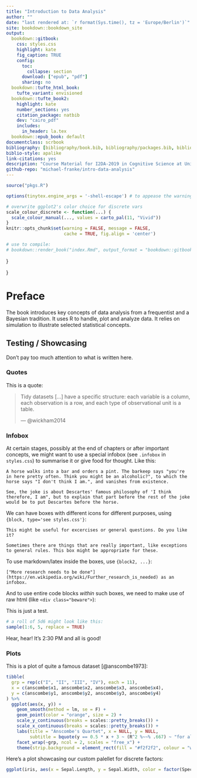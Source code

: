 ```yaml
--- 
title: "Introduction to Data Analysis"
author: ""
date: "last rendered at: `r format(Sys.time(), tz = 'Europe/Berlin')`"
site: bookdown::bookdown_site
output:
  bookdown::gitbook:
    css: styles.css
    highlight: kate
    fig_caption: TRUE
    config:
      toc:
        collapse: section
      download: ["epub", "pdf"]
      sharing: no
  bookdown::tufte_html_book:
    tufte_variant: envisioned
  bookdown::tufte_book2:
    highlight: kate
    number_sections: yes
    citation_package: natbib
    dev: "cairo_pdf"
    includes:
      in_header: la.tex
  bookdown::epub_book: default
documentclass: scrbook
bibliography: [bibliography/book.bib, bibliography/packages.bib, bibliography/models.bib]
biblio-style: apalike
link-citations: yes
description: "Course Material for I2DA-2019 in Cognitive Science at University Osnabrück"
github-repo: "michael-franke/intro-data-analysis"
---
```


```r
source("pkgs.R")

options(tinytex.engine_args = '-shell-escape') # to appease the warning spirits

# overwrite ggplot2's color choice for discrete vars
scale_colour_discrete <- function(...) {
  scale_colour_manual(..., values = carto_pal(11, "Vivid"))
}
knitr::opts_chunk$set(warning = FALSE, message = FALSE, 
                      cache = TRUE, fig.align = 'center')

# use to compile:
# bookdown::render_book("index.Rmd", output_format = "bookdown::gitbook") 
```

<script type="text/x-mathjax-config">
  MathJax.Hub.Config({ TeX: { extensions: ["color.js"] }});
</script>

\newcommand{\set}[1]{\left \{ #1 \right \}}}
\newcommand{\tuple}[1]{\langle #1 \rangle}}
\newcommand{\mult}{\times}

# Preface {-}

The book introduces key concepts of data analysis from a frequentist and a Bayesian tradition. It uses R to handle, plot and analyze data. It relies on simulation to illustrate selected statistical concepts.


## Testing / Showcasing

Don't pay too much attention to what is written here.

### Quotes

This is a quote:

> Tidy datasets [...] have a specific structure: each variable is a column, each observation is a row, and each type of observational unit is a table.
>
> --- @wickham2014

### Infobox

At certain stages, possibly at the end of chapters or after important concepts, we might want to use a special infobox (see `.infobox` in `styles.css`) to summarise it or give food for thought. Like this:

```block
A horse walks into a bar and orders a pint. The barkeep says "you're in here pretty often. Think you might be an alcoholic?", to which the horse says "I don't think I am.", and vanishes from existence.

See, the joke is about Descartes' famous philosophy of 'I think therefore, I am", but to explain that part before the rest of the joke would be to put Descartes before the horse.
```

We can have boxes with different icons for different purposes, using `{block, type='see styles.css'}`:

```block
This might be useful for excercises or general questions. Do you like it?
```

```block
Sometimes there are things that are really important, like exceptions to general rules. This box might be appropriate for these.
```

To use markdown/latex inside the boxes, use `{block2, ...}`:

```block2
["More research needs to be done"](https://en.wikipedia.org/wiki/Further_research_is_needed) as an infobox.
```

And to use entire code blocks _within_ such boxes, we need to make use of raw html (like `<div class="beware">`):

<div class="beware">
This is just a test.

```r
# a roll of 5d6 might look like this:
sample(1:6, 5, replace = TRUE)
```

Hear, hear! It's 2:30 PM and all is good!

</div>


### Plots

This is a plot of quite a famous dataset [@anscombe1973]:

```r
tibble(
  grp = rep(c("I", "II", "III", "IV"), each = 11),
  x = c(anscombe$x1, anscombe$x2, anscombe$x3, anscombe$x4),
  y = c(anscombe$y1, anscombe$y2, anscombe$y3, anscombe$y4)
) %>% 
  ggplot(aes(x, y)) +
    geom_smooth(method = lm, se = F) +
    geom_point(color = "orange", size = 2) +
    scale_y_continuous(breaks = scales::pretty_breaks()) +
    scale_x_continuous(breaks = scales::pretty_breaks()) +
    labs(title = "Anscombe's Quartet", x = NULL, y = NULL,
         subtitle = bquote(y == 0.5 * x + 3 ~ (R^2 %~~% .667) ~ "for all datasets")) +
    facet_wrap(~grp, ncol = 2, scales = "free_x") +
    theme(strip.background = element_rect(fill = "#f2f2f2", colour = "white"))
```

Here's a plot showcasing our custom palellet for discrete factors:

```r
ggplot(iris, aes(x = Sepal.Length, y = Sepal.Width, color = factor(Species))) + geom_point()
```